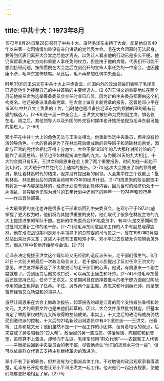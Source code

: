 ```yaml
---
---
---
```

title: 中共十大：1973年8月
---



1973年8月24日至28日召开了中共十大。虽然毛泽东主持了大会，却是他自1949年以来第一次因病情加重没有亲自讲话的党代表大会。毛在大会闭幕时无法起身，要等到代表们离开大会堂之后他才离去，以免让人看出他的行动已是多么不便。他仍保留着决定大方向和重要人事任免的权力，但是由于他的病情，代表们不可能不想到接班问题。按照惯例在大会之后立刻召开的宣佈人事任免的一中全会，也因健康不济，毛泽东宣佈缺席。从此后，毛不再参加任何中央全会。

时年38岁的王洪文在中共十大上平步青云，向国内外的政治领袖们表明了毛泽东已选定他作为接替自己的中共首脑的主要候选人。[2-67]王洪文的重要地位在两个月前他被任命为选举筹备委员会主任时业已凸显，因为新的中央委员都要由这个机构提名。他还被委派准备新党章，在大会上做有关新党章的报告，这曾是邓小平在1956年中共八大上负责的工作，当时他也是准备接毛泽东党的领袖的班的最有前途的候选人。[2-68]在十届一中全会上，王洪文又被任命为党的副主席，排名仅在毛、周之后。其他领导人以及外国的外交官和媒体也开始把他视为毛泽东最可能的接班人。[2-69]

邓小平在中共十大上的角色无法与王洪文相比。他重新当选中央委员，但并没有扮演领导角色。十大的目的是为了在林彪死后组成新的领导班子和清除林彪余党，因此与正常的党代会相比开得十分匆忙。大会不像1956年的八大那样对所讨论的问题作了全面总结，甚至也不如林彪扮演主角的九大。与为期24天的九大相比，十大的会期只有5天，王洪文和周恩来在会上做了两个重要报告，时间加在一起也不到1小时，大大短于中共党代会上通常的报告。[2-70]这次大会推出了新的领导成员，象征着林彪时代的结束，但并没有提出新的纲领。大会集中在三个议题上：批判林彪、林彪倒台后的清查运动和1973年的经济计划。[2-71]周恩来的政治报告中有将近一半内容是批林的，经济计划没有谈到具体内容，因为当时的经济仍处于一片混乱，领导层也无暇为当时的五年计划中还剩下的两年——1974年和1975年——作出具体部署。

十大最重要的变化也许是很多老干部重新回到中央委员会，在邓小平于1973年底掌握了更大权力时，他们将为其提供重要的支持。他们取代了很多在林彪主导的九大上提拔进来的军队干部。在新的中央委员会191名委员中，有40人是文革期间受过批判又重新工作的老干部。[2-72]经毛泽东同意回来工作的人中有副总理谭震林，他在淮海战役期间是邓小平领导下的总前委的司令员之一，曾在1967年2月毅然站出来批评文革；这些人中还有王震和邓小平。邓小平过去仅被允许陪同会见外宾，但从7月中旬他开始参与会谈。[2-73]

毛泽东决定提拔王洪文这个既年轻又无经验的造反派头头，老干部们很生气。8月21日十大前夕的最后一次政治局会议上，老干部们斗胆提出了反对任命王洪文的意见。许世友将军表达了不太敢说话的老干部们的心声，他说，有周恩来一个副主席就够了。受到压力后他又改口说，可以再加上康生和叶帅。[2-74]不过毛泽东最后还是坚持己见，任命了王洪文。文革期间曾在选择要批斗的老干部方面起过阴险作用的康生也得到了任命。不过，另外两个副主席，周恩来和叶剑英元帅，则是既富有经验又立场温和的领导人。

虽然让周恩来在大会上做政治报告，起草报告的却是江青的两个支持者张春桥和姚文元，九大的重要文件也是由他们起草的。因此，大会文件虽然批判林彪，但基本肯定了林彪掌权时的九大所取得的左倾成果。事实上，十大之后的政治局成员仍然受到激进派的控制。十大后的21名新政治局委员中有4个激进派——王洪文、张春桥、江青和姚文元；他们虽然不是一个一起工作的小团体，但有着相似的观点，后来变成了臭名昭著的“四人帮”。政治局的另一些成员，包括吴德、陈锡联和纪登奎，虽然算不上激进，却倾向于左派。毛泽东想用“群众代表”——农民和工人代表——平衡那些回到中央委员会的老干部，尽管他承认“他们的思想水平低一些”，但可以依靠群众代表去支持主张继续革命的激进派。

邓小平有了新的职务，但并没有为他指派具体工作。不过敏锐的政治观察家看得清楚，毛泽东已开始考虑让邓小平和王洪文一起工作。他派他们一起出去视察，使他们能够更好地相互了解。[2-75]